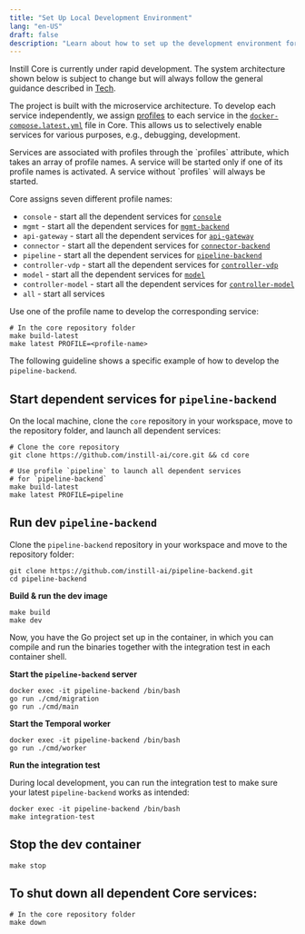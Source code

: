 ```yaml
---
title: "Set Up Local Development Environment"
lang: "en-US"
draft: false
description: "Learn about how to set up the development environment for the unstructured data ETL stack Instill Core"
---
```


Instill Core is currently under rapid development.
The system architecture shown below is subject to change but will always follow the general guidance described in [Tech](/docs/faq#tech).

<div align="center">
  <ZoomableImg
    src="/docs-assets/development/instill-core-architecture.svg"
    alt="The Instill Core system architecture"
    width="600px"
  />
</div>

The project is built with the microservice architecture. To develop each service independently,
we assign [profiles](https://docs.docker.com/compose/profiles) to each service in
the [`docker-compose.latest.yml`](https://github.com/instill-ai/core/blob/main/docker-compose.latest.yml) file in Core.
This allows us to selectively enable services for various purposes, e.g., debugging, development.

<InfoBlock type="info" title="info">
  Services are associated with profiles through the `profiles` attribute, which
  takes an array of profile names. A service will be started only if one of its
  profile names is activated. A service without `profiles` will always be
  started.
</InfoBlock>

Core assigns seven different profile names:

- `console` - start all the dependent services for [`console`](https://github.com/instill-ai/console)
- `mgmt` - start all the dependent services for [`mgmt-backend`](https://github.com/instill-ai/mgmt-backend)
- `api-gateway` - start all the dependent services for [`api-gateway`](https://github.com/instill-ai/api-gateway)
- `connector` - start all the dependent services for [`connector-backend`](https://github.com/instill-ai/connector-backend)
- `pipeline` - start all the dependent services for [`pipeline-backend`](https://github.com/instill-ai/pipeline-backend)
- `controller-vdp` - start all the dependent services for [`controller-vdp`](https://github.com/instill-ai/controller-vdp)
- `model` - start all the dependent services for [`model`](https://github.com/instill-ai/model)
- `controller-model` - start all the dependent services for [`controller-model`](https://github.com/instill-ai/controller-model)
- `all` - start all services

Use one of the profile name to develop the corresponding service:

```shellscript
# In the core repository folder
make build-latest
make latest PROFILE=<profile-name>
```

The following guideline shows a specific example of how to develop the `pipeline-backend`.

## Start dependent services for `pipeline-backend`

On the local machine, clone the `core` repository in your workspace, move to the repository folder, and launch all dependent services:

```shellscript
# Clone the core repository
git clone https://github.com/instill-ai/core.git && cd core

# Use profile `pipeline` to launch all dependent services
# for `pipeline-backend`
make build-latest
make latest PROFILE=pipeline
```

## Run dev `pipeline-backend`

Clone the `pipeline-backend` repository in your workspace and move to the repository folder:

```shellscript
git clone https://github.com/instill-ai/pipeline-backend.git
cd pipeline-backend
```

**Build & run the dev image**

```shellscript
make build
make dev
```

Now, you have the Go project set up in the container, in which you can compile and run the binaries together with the integration test in each container shell.

**Start the `pipeline-backend` server**

```shellscript
docker exec -it pipeline-backend /bin/bash
go run ./cmd/migration
go run ./cmd/main
```

**Start the Temporal worker**

```shellscript
docker exec -it pipeline-backend /bin/bash
go run ./cmd/worker
```

**Run the integration test**

During local development, you can run the integration test to make sure your latest `pipeline-backend` works as intended:

```shellscript
docker exec -it pipeline-backend /bin/bash
make integration-test
```

## Stop the dev container

```shellscript
make stop
```

## To shut down all dependent Core services:

```shellscript
# In the core repository folder
make down
```
